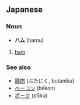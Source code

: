 ==Japanese==
===Noun===
*'''ハム''' (hamu)

# [[ham]]

===See also===
*[[豚肉]] (ぶたにく, butaniku)
*[[ベーコン]] (bēkon)
*[[ポーク]] (pōku)